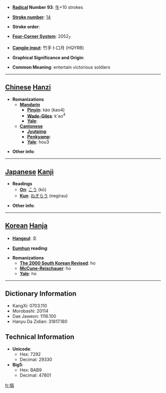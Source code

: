 * '''[[Wiktionary:Chinese radical index| Radical]] Number 93''': [[Wiktionary:Chinese radical index 牛|牛]]+10 strokes

* '''[[Wiktionary:Chinese total strokes index|Stroke number]]''': [[Wiktionary:Chinese total strokes index 14|14]]

* '''Stroke order''': 

* '''[[Wiktionary:Chinese four corner index|Four-Corner System]]''': 2052<sub>7</sub>

* '''[[Wiktionary:Chinese Cangjie index|Cangjie input]]''': 竹手卜口月 (HQYRB)

* '''Graphical Significance and Origin''': 

* '''Common Meaning''': entertain victorious soldiers

----

== [[Chinese]] [[Hanzi]] ==

* '''Romanizations'''
** '''[[Mandarin]]'''
*** '''[[Pinyin]]''': kào (kao4)
*** '''[[Wade-Giles]]''': k'ao<sup>4</sup>
*** '''[[Yale]]''': 
** '''[[Cantonese]]'''
*** '''[[Jyutping]]''':
*** '''[[Penkyamp]]''': 
*** '''[[Yale]]''': hou3

* '''Other info''': 

----

== [[Japanese]] [[Kanji]] ==

* '''Readings'''
** '''[[On]]''': [[こう]] (kō)
** '''[[Kun]]''': [[ねぎらう]] (negirau)

* '''Other info''':  

----

== [[Korean]] [[Hanja]] ==

* '''[[Hangeul]]''': 호

* '''[[Eumhun]] reading''': 

* '''Romanizations'''
** '''[[The 2000 South Korean Revised Romanization|The 2000 South Korean Revised]]''': ho
** '''[[McCune-Reischauer]]''': ho
** '''[[Yale]]''': ho

----

== Dictionary Information ==

* KangXi: 0703.110
* Morobashi: 20114
* Dae Jaweon: 1116.100
* Hanyu Da Zidian: 31817.180

== Technical Information ==

* '''Unicode''':
** Hex: 7292
** Decimal: 29330
* '''Big5''':
** Hex: BAB9
** Decimal: 47801

[[fr:犒]]